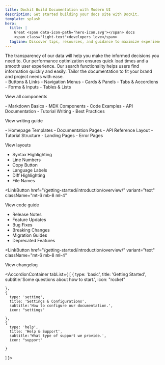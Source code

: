 ```yaml
---
title: Dockit Build Documentation with Modern UI
description: Get started building your docs site with DocKit.
template: splash
hero:
  title: |
    Great <span data-icon-path='hero-icon.svg'></span> docs
    <span class="light-text">developers love</span>
  tagline: Discover tips, resources, and guidance to maximize experience with DocKit.
---
```



<Section title="Powerful features
<span class='light-text'>for documentations</span>" description="Explore the tools and design choices that make documentation efficient.">

<Grid columns={4}>
  <Card title="Well organized" icon="substack" iconColor="#FF8585">
    The transparency of our data will help you make the informed decisions you need to.
  </Card>
  <Card title="Lightning fast" icon="seti:vite" iconColor="#7BE1A4">
  Our performance optimization ensures quick load times and a smooth user experience.
  </Card>

<Card title="Powerful search" icon="seti:code-search" iconColor="#FFD97B">
  Our search functionality helps users find information quickly and easily.
</Card>
<Card title="Very customized" icon="seti:config" iconColor="#979BFF">
  Tailor the documentation to fit your brand and project needs with ease.
</Card>

</Grid>
</Section>


<Section
  title="Get started quickly <span class='light-text'>in just 3 simple steps</span>"
  description="A fast and frustration-free way to set up and start your documentation."
>
  <HeroTabs>
    <HeroTabsItem
      title="Install our template"
      subtitle="Set up in seconds with our template ."
      number={1}
      image="/src/assets/step-1.png"
      imageAlt="Step 1 image"
    />
    <HeroTabsItem
      title="Import what you need"
      subtitle="Bring components or functions into projecs."
      number={2}
      image="/src/assets/step-2.png"
      imageAlt="Step 2 image"
    />
    <HeroTabsItem
      title="Start documentation"
      subtitle="Start documenting your project immediately."
      number={3}
      image="/src/assets/step-3.png"
      imageAlt="Step 3 image"
    />
  </HeroTabs>
</Section>


<Section title="Feature topics for <span class='light-text'>our documentation</span>" description="Explore our featured topics and get an idea of our capabilities.">

<Grid columns={3}>
<ListCard title="UI Components" imageIcon="/src/assets/element.svg" number="15">
- Buttons & Links
- Navigation Menus
- Cards & Panels
- Tabs & Accordions
- Forms & Inputs
- Tables & Lists

<LinkButton href="/contents/components/using-components/" variant="text" className="mt-6 mb-8 ml-4">View all components</LinkButton>
</ListCard>

<ListCard title="Content Writing" imageIcon="/src/assets/content.svg" number="18">
- Markdown Basics
- MDX Components
- Code Examples
- API Documentation
- Tutorial Writing
- Best Practices

<LinkButton href="/contents/editing/add-new-doc/" variant="text" className="mt-6 mb-8 ml-4">View writing guide</LinkButton>
</ListCard>

<ListCard title="Page Layouts" imageIcon="/src/assets/layouts.svg" number="8">
- Homepage Templates
- Documentation Pages
- API Reference Layout
- Tutorial Structure
- Landing Pages
- Error Pages

<LinkButton href="/getting-started/introduction/overview/" variant="text" className="mt-6 mb-8 ml-4">View layouts</LinkButton>
</ListCard>
</Grid>

<Grid columns={3}>

<ListCard title="Code Syntax" imageIcon="/src/assets/code-block.svg" number="10" image="/src/assets/code-image.png">

- Syntax Highlighting
- Line Numbers
- Copy Button
- Language Labels
- Diff Highlighting
- File Names

<LinkButton
  href="/getting-started/introduction/overview/"
  variant="text"
  className="mt-6 mb-8 ml-4"
>
  View code guide
</LinkButton>

</ListCard>

<ListCard title="Version History" imageIcon="/src/assets/changelogs.svg" number="25">

- Release Notes
- Feature Updates
- Bug Fixes
- Breaking Changes
- Migration Guides
- Deprecated Features

<LinkButton
  href="/getting-started/introduction/overview/"
  variant="text"
  className="mt-6 mb-8 ml-4"
>
  View changelog
</LinkButton>

</ListCard>

</Grid>
 
</Section>




<Section
  title="Switch easily from <span class='light-text'>dark/light mode</span>"
  description="Dedicated toggle button to switch between dark and light mode."
>

<ThemeDemo
  darkImage="/src/assets/darkmode-demo.png"
  lightImage="/src/assets/lightmode-demo.png"
/>

</Section>


<Section
  title="Have question? <span class='light-text'>We’re here to help</span>"
  description="Get answers to the general questions people have asked."
>

<AccordionContainer tabList={
  [
    {
      type: 'basic',
      title: 'Getting Started',
      subtitle:'Some questions about how to start.',
      icon: "rocket"

    },
    {
      type: 'setting',
      title: 'Settings & Configurations',
      subtitle:'How to configure our documentation.',
      icon: "settings"

    },
    {
      type: 'help',
      title: 'Help & Support',
      subtitle:'What type of support we provide.',
      icon: "support"

    }

]
}>

<Accordion
  question="How do I get started with Dockit?"
  answer="Simply install our template, import the components you need, and start documenting your project. The setup process takes just a few minutes."
  type="basic"
/>
<Accordion
  question="What are the system requirements?"
  answer="Dockit requires Node.js 18+ and works with any modern web browser. It's built on Astro and supports all major operating systems."
  type="basic"
/>
<Accordion
  question="Is Dockit free to use?"
  answer="Yes, Dockit is completely free and open source. You can use it for personal and commercial projects without any limitations."
  type="basic"
/>
<Accordion
  question="Can I customize the design?"
  answer="Absolutely! Dockit is highly customizable with Tailwind CSS. You can modify colors, layouts, components, and add your own branding."
  type="basic"
/>

<Accordion
  question="How do I change the theme colors?"
  answer="You can customize theme colors by modifying the CSS custom properties in your theme configuration file or through the Tailwind config."
  type="setting"
/>
<Accordion
  question="Can I add custom components?"
  answer="Yes, you can create and add custom Astro components. Simply place them in the components folder and import them where needed."
  type="setting"
/>
<Accordion
  question="How do I configure navigation?"
  answer="Navigation is configured through the menu.json file in your config folder. You can add, remove, or reorder menu items as needed."
  type="setting"
/>
<Accordion
  question="Can I use my own domain?"
  answer="Yes, you can deploy Dockit to any hosting service and use your custom domain. We provide deployment guides for popular platforms."
  type="setting"
/>

<Accordion
  question="Where can I get help?"
  answer="You can get help through our GitHub discussions, documentation, or community Discord server. We also provide email support for complex issues."
  type="help"
/>
<Accordion
  question="How do I report bugs?"
  answer="Please report bugs through our GitHub issues page with detailed information about the problem and steps to reproduce it."
  type="help"
/>
<Accordion
  question="Do you offer premium support?"
  answer="While Dockit is free, we offer premium consulting services for custom implementations and enterprise deployments."
  type="help"
/>

</AccordionContainer>

</Section>
